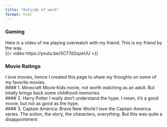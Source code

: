 ```yaml
---
title: "Outside of work"
format: html
---
```

### Gaming
Here is a video of me playing overwatch with my friend. This is my friend by the way. \
{{< video https://youtu.be/5C77d2qzeUU >}}

### Movie Ratings
I love movies, hence I created this page to share my thoughts on some of my favorite movies. \
#### 1. Minecraft Movie
Kids movie, not worth watching as an adult. But totally brings back some childhood memories. \
#### 2. Harry Potter
I really don't understand the hype. I mean, it's a good movie, but not as good as the hype. \
#### 3. Captain America: Brave New World
I love the Captain America series. The action, the story, the characters, everything. But this was quite a disappointment \

